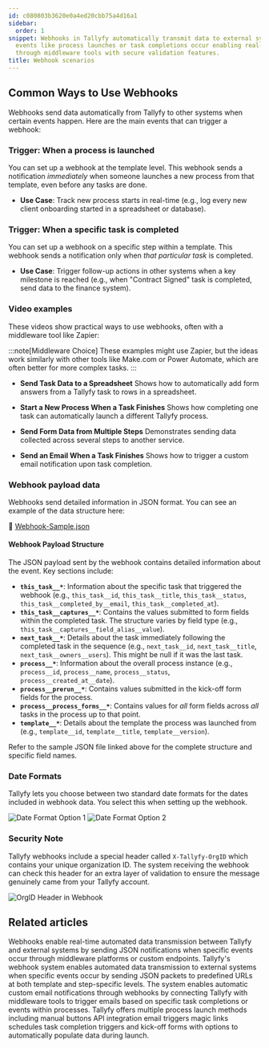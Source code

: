 ```yaml
---
id: c080803b3620e0a4ed20cbb75a4d16a1
sidebar:
  order: 1
snippet: Webhooks in Tallyfy automatically transmit data to external systems when
  events like process launches or task completions occur enabling real-time integrations
  through middleware tools with secure validation features.
title: Webhook scenarios
---
```


## Common Ways to Use Webhooks

Webhooks send data automatically from Tallyfy to other systems when certain events happen. Here are the main events that can trigger a webhook:

### Trigger: When a process is launched

You can set up a webhook at the template level. This webhook sends a notification *immediately* when someone launches a new process from that template, even before any tasks are done.

*   **Use Case**: Track new process starts in real-time (e.g., log every new client onboarding started in a spreadsheet or database).

### Trigger: When a specific task is completed

You can set up a webhook on a specific step within a template. This webhook sends a notification only when *that particular task* is completed.

*   **Use Case**: Trigger follow-up actions in other systems when a key milestone is reached (e.g., when "Contract Signed" task is completed, send data to the finance system).

### Video examples

These videos show practical ways to use webhooks, often with a middleware tool like Zapier:

:::note[Middleware Choice]
These examples might use Zapier, but the ideas work similarly with other tools like Make.com or Power Automate, which are often better for more complex tasks.
:::

*   **Send Task Data to a Spreadsheet**
    Shows how to automatically add form answers from a Tallyfy task to rows in a spreadsheet.
    <lite-vimeo videoid="349793950"></lite-vimeo>

*   **Start a New Process When a Task Finishes**
    Shows how completing one task can automatically launch a different Tallyfy process.
    <lite-vimeo videoid="289313624"></lite-vimeo>

*   **Send Form Data from Multiple Steps**
    Demonstrates sending data collected across several steps to another service.
    <lite-vimeo videoid="311699511"></lite-vimeo>

*   **Send an Email When a Task Finishes**
    Shows how to trigger a custom email notification upon task completion.
    <lite-vimeo videoid="344182415"></lite-vimeo>

### Webhook payload data

Webhooks send detailed information in JSON format. You can see an example of the data structure here:

📌 [Webhook-Sample.json](https://screenshots.tallyfy.com/Webhook-Sample.json)

#### Webhook Payload Structure

The JSON payload sent by the webhook contains detailed information about the event. Key sections include:

- **`this_task__*`**: Information about the specific task that triggered the webhook (e.g., `this_task__id`, `this_task__title`, `this_task__status`, `this_task__completed_by__email`, `this_task__completed_at`).
- **`this_task__captures__*`**: Contains the values submitted to form fields within the completed task. The structure varies by field type (e.g., `this_task__captures__field_alias__value`).
- **`next_task__*`**: Details about the task immediately following the completed task in the sequence (e.g., `next_task__id`, `next_task__title`, `next_task__owners__users`). This might be null if it was the last task.
- **`process__*`**: Information about the overall process instance (e.g., `process__id`, `process__name`, `process__status`, `process__created_at__date`).
- **`process__prerun__*`**: Contains values submitted in the kick-off form fields for the process.
- **`process__process_forms__*`**: Contains values for *all* form fields across *all* tasks in the process up to that point.
- **`template__*`**: Details about the template the process was launched from (e.g., `template__id`, `template__title`, `template__version`).

Refer to the sample JSON file linked above for the complete structure and specific field names.

### Date Formats

Tallyfy lets you choose between two standard date formats for the dates included in webhook data. You select this when setting up the webhook.

![Date Format Option 1](https://screenshots.tallyfy.com/file-2wtr39D8Zq.png)
![Date Format Option 2](https://screenshots.tallyfy.com/file-kiArgQohN2.png)

### Security Note

Tallyfy webhooks include a special header called `X-Tallyfy-OrgID` which contains your unique organization ID. The system receiving the webhook can check this header for an extra layer of validation to ensure the message genuinely came from your Tallyfy account.

![OrgID Header in Webhook](https://screenshots.tallyfy.com/file-g5qdMzYyEK.png)


## Related articles
<CardGrid>
<LinkTitleCard header="<b>Integrations > Webhooks</b>" href="/products/pro/integrations/webhooks/" > Webhooks enable real-time automated data transmission between Tallyfy and external systems by sending JSON notifications when specific events occur through middleware platforms or custom endpoints. </LinkTitleCard>
<LinkTitleCard header="<b>Webhooks > Details about webhooks</b>" href="/products/pro/integrations/webhooks/how-to-set-up-webhooks-in-tallyfy/" > Tallyfy's webhook system enables automated data transmission to external systems when specific events occur by sending JSON packets to predefined URLs at both template and step-specific levels. </LinkTitleCard>
<LinkTitleCard header="<b>Webhooks > Send emails using webhooks</b>" href="/products/pro/integrations/webhooks/how-can-i-send-emails-using-webhooks-in-tallyfy/" > The system enables automatic custom email notifications through webhooks by connecting Tallyfy with middleware tools to trigger emails based on specific task completions or events within processes. </LinkTitleCard>
<LinkTitleCard header="<b>Launching > Triggers</b>" href="/products/pro/launching/triggers/" > Tallyfy offers multiple process launch methods including manual buttons API integration email triggers magic links schedules task completion triggers and kick-off forms with options to automatically populate data during launch. </LinkTitleCard>
</CardGrid>